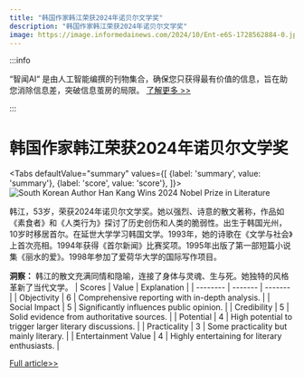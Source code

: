 ```yaml
---
title: "韩国作家韩江荣获2024年诺贝尔文学奖"
description: "韩国作家韩江荣获2024年诺贝尔文学奖"
image: https://image.informedainews.com/2024/10/Ent-e6S-1728562884-0.jpg
---
```



:::info

“智闻AI“ 是由人工智能编撰的刊物集合，确保您只获得最有价值的信息，旨在助您消除信息差，突破信息茧房的局限。  [了解更多 >>](/)

:::

# 韩国作家韩江荣获2024年诺贝尔文学奖


<Tabs
	defaultValue="summary"
	values={[
	{label: 'summary', value: 'summary'},
	{label: 'score', value: 'score'},
]}>
<TabItem value="summary">
<img
  src="https://image.informedainews.com/2024/10/Ent-e6S-1728562884-0.jpg"
  alt="South Korean Author Han Kang Wins 2024 Nobel Prize in Literature"
/>



韩江，53岁，荣获2024年诺贝尔文学奖。她以强烈、诗意的散文著称，作品如《素食者》和《人类行为》探讨了历史创伤和人类的脆弱性。出生于韩国光州，10岁时移居首尔。在延世大学学习韩国文学。1993年，她的诗歌在《文学与社会》上首次亮相。1994年获得《首尔新闻》比赛奖项。1995年出版了第一部短篇小说集《丽水的爱》。1998年参加了爱荷华大学的国际写作项目。

**洞察：** 韩江的散文充满同情和隐喻，连接了身体与灵魂、生与死。她独特的风格革新了当代文学。
</TabItem>
<TabItem value="score">
	| Scores     | Value   | Explanation |
	| -------- | ------- | ------- |
	| Objectivity  | 6    | Comprehensive reporting with in-depth analysis.    |
	| Social Impact | 5     | Significantly influences public opinion.    |
	| Credibility    | 5    | Solid evidence from authoritative sources.    |
	| Potential    | 4    | High potential to trigger larger literary discussions.    |
	| Practicality    | 3    | Some practicality but mainly literary.    |
	| Entertainment Value    | 4    | Highly entertaining for literary enthusiasts.    |
</TabItem>
</Tabs>

[Full article>>](https://www.theguardian.com/books/2024/oct/10/south-korean-author-han-kang-wins-the-2024-nobel-prize-in-literature)
